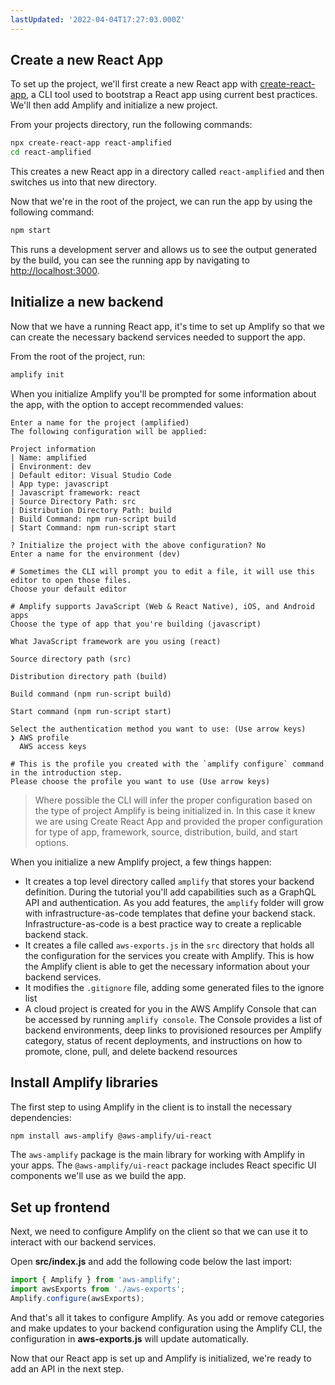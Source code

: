 ```yaml
---
lastUpdated: '2022-04-04T17:27:03.000Z'
---
```

## Create a new React App

To set up the project, we'll first create a new React app with [create-react-app](https://reactjs.org/docs/create-a-new-react-app.html), a CLI tool used to bootstrap a React app using current best practices. We'll then add Amplify and initialize a new project.

From your projects directory, run the following commands:

```bash
npx create-react-app react-amplified
cd react-amplified
```

This creates a new React app in a directory called `react-amplified` and then switches us into that new directory.

Now that we're in the root of the project, we can run the app by using the following command:

```bash
npm start
```

This runs a development server and allows us to see the output generated by the build, you can see the running app by navigating to <http://localhost:3000>.

## Initialize a new backend

Now that we have a running React app, it's time to set up Amplify so that we can create the necessary backend services needed to support the app.

From the root of the project, run:

```bash
amplify init
```

When you initialize Amplify you'll be prompted for some information about the app, with the option to accept recommended values:

```console
Enter a name for the project (amplified)
The following configuration will be applied:

Project information
| Name: amplified
| Environment: dev
| Default editor: Visual Studio Code
| App type: javascript
| Javascript framework: react
| Source Directory Path: src
| Distribution Directory Path: build
| Build Command: npm run-script build
| Start Command: npm run-script start

? Initialize the project with the above configuration? No
Enter a name for the environment (dev)

# Sometimes the CLI will prompt you to edit a file, it will use this editor to open those files.
Choose your default editor

# Amplify supports JavaScript (Web & React Native), iOS, and Android apps
Choose the type of app that you're building (javascript)

What JavaScript framework are you using (react)

Source directory path (src)

Distribution directory path (build)

Build command (npm run-script build)

Start command (npm run-script start)

Select the authentication method you want to use: (Use arrow keys)
❯ AWS profile
  AWS access keys

# This is the profile you created with the `amplify configure` command in the introduction step.
Please choose the profile you want to use (Use arrow keys)
```

> Where possible the CLI will infer the proper configuration based on the type of project Amplify is being initialized in. In this case it knew we are using Create React App and provided the proper configuration for type of app, framework, source, distribution, build, and start options.

When you initialize a new Amplify project, a few things happen:

- It creates a top level directory called `amplify` that stores your backend definition. During the tutorial you'll add capabilities such as a GraphQL API and authentication. As you add features, the `amplify` folder will grow with infrastructure-as-code templates that define your backend stack. Infrastructure-as-code is a best practice way to create a replicable backend stack.
- It creates a file called `aws-exports.js` in the `src` directory that holds all the configuration for the services you create with Amplify. This is how the Amplify client is able to get the necessary information about your backend services.
- It modifies the `.gitignore` file, adding some generated files to the ignore list
- A cloud project is created for you in the AWS Amplify Console that can be accessed by running `amplify console`. The Console provides a list of backend environments, deep links to provisioned resources per Amplify category, status of recent deployments, and instructions on how to promote, clone, pull, and delete backend resources

## Install Amplify libraries

The first step to using Amplify in the client is to install the necessary dependencies:

```bash
npm install aws-amplify @aws-amplify/ui-react
```

The `aws-amplify` package is the main library for working with Amplify in your apps. The `@aws-amplify/ui-react` package includes React specific UI components we'll use as we build the app.

## Set up frontend

Next, we need to configure Amplify on the client so that we can use it to interact with our backend services.

Open **src/index.js** and add the following code below the last import:

```javascript
import { Amplify } from 'aws-amplify';
import awsExports from './aws-exports';
Amplify.configure(awsExports);
```

And that's all it takes to configure Amplify. As you add or remove categories and make updates to your backend configuration using the Amplify CLI, the configuration in **aws-exports.js** will update automatically.

Now that our React app is set up and Amplify is initialized, we're ready to add an API in the next step.
